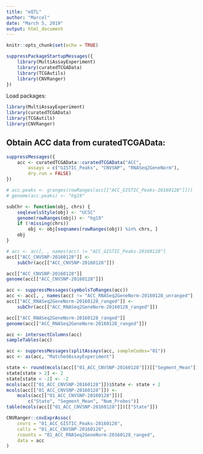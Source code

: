 ```yaml
---
title: "eQTL"
author: "Marcel"
date: "March 5, 2019"
output: html_document
---
```


```r
knitr::opts_chunk$set(echo = TRUE)
```

```r
suppressPackageStartupMessages({
    library(MultiAssayExperiment)
    library(curatedTCGAData)
    library(TCGAutils)
    library(CNVRanger)
})
```

Load packages:

```r
library(MultiAssayExperiment)
library(curatedTCGAData)
library(TCGAutils)
library(CNVRanger)
```

## Obtain ACC data from curatedTCGAData:

```r
suppressMessages({
    acc <- curatedTCGAData::curatedTCGAData("ACC",
        assays = c("GISTIC_Peaks", "CNVSNP", "RNASeq2GeneNorm"),
        dry.run = FALSE)
})
```

```r
# acc.peaks <- granges(rowRanges(acc[["ACC_GISTIC_Peaks-20160128"]]))
# genome(acc.peaks) <- "hg19"
```

```r
subChr <- function(obj, chrs) {
    seqlevelsStyle(obj) <- "UCSC"
    genome(rowRanges(obj)) <- "hg19"
    if (!missing(chrs))
        obj <- obj[seqnames(rowRanges(obj)) %in% chrs, ]
    obj
}
```

```r
# acc <- acc[, , names(acc) != "ACC_GISTIC_Peaks-20160128"]
acc[["ACC_CNVSNP-20160128"]] <-
    subChr(acc[["ACC_CNVSNP-20160128"]])

acc[["ACC_CNVSNP-20160128"]]
genome(acc[["ACC_CNVSNP-20160128"]])
```

```r
acc <- suppressMessages(symbolsToRanges(acc))
acc <- acc[, , names(acc) != "ACC_RNASeq2GeneNorm-20160128_unranged"]
acc[["ACC_RNASeq2GeneNorm-20160128_ranged"]] <-
    subChr(acc[["ACC_RNASeq2GeneNorm-20160128_ranged"]])

acc[["ACC_RNASeq2GeneNorm-20160128_ranged"]]
genome(acc[["ACC_RNASeq2GeneNorm-20160128_ranged"]])
```

```r
acc <- intersectColumns(acc)
sampleTables(acc)
```

```r
acc <- suppressMessages(splitAssays(acc, sampleCodes="01"))
acc <- as(acc, "MatchedAssayExperiment")
```

```r
state <- round(mcols(acc[["01_ACC_CNVSNP-20160128"]])[["Segment_Mean"]])
state[state > 2] <- 2
state[state < -2] <- -2
mcols(acc[["01_ACC_CNVSNP-20160128"]])$State <- state + 2
mcols(acc[["01_ACC_CNVSNP-20160128"]]) <-
    mcols(acc[["01_ACC_CNVSNP-20160128"]])[
        c("State", "Segment_Mean", "Num_Probes")]
table(mcols(acc[["01_ACC_CNVSNP-20160128"]])[["State"]])
```


```r
CNVRanger::cnvExprAssoc(
    cnvrs = "01_ACC_GISTIC_Peaks-20160128",
    calls = "01_ACC_CNVSNP-20160128",
    rcounts = "01_ACC_RNASeq2GeneNorm-20160128_ranged",
    data = acc
)
```


